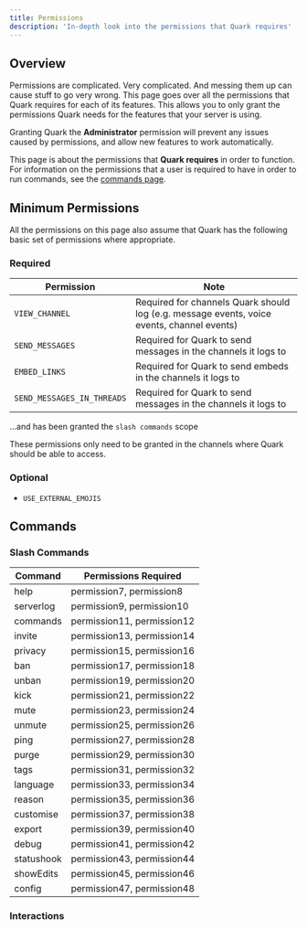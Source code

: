 ```yaml
---
title: Permissions
description: 'In-depth look into the permissions that Quark requires'
---
```


## Overview

Permissions are complicated. Very complicated. And messing them up can cause stuff
to go very wrong. This page goes over all the permissions that Quark requires for
each of its features. This allows you to only grant the permissions Quark needs
for the features that your server is using.

<Tip>Granting Quark the **Administrator** permission will prevent any issues caused
by permissions, and allow new features to work automatically.</Tip>

<Warning>This page is about the permissions that **Quark requires** in order to function.
For information on the permissions that a user is required to have in order to run commands,
see the [commands page](/commands).</Warning>


## Minimum Permissions

All the permissions on this page also assume that Quark has the following basic set of
permissions where appropriate.

### Required

| Permission     | Note                                   |
|----------------|----------------------------------------|
| `VIEW_CHANNEL` | Required for channels Quark should log (e.g. message events, voice events, channel events) |
| `SEND_MESSAGES` | Required for Quark to send messages in the channels it logs to |
| `EMBED_LINKS`  | Required for Quark to send embeds in the channels it logs to |
| `SEND_MESSAGES_IN_THREADS` | Required for Quark to send messages in the channels it logs to |

...and has been granted the `slash commands` scope

<Info>These permissions only need to be granted in the channels where Quark should be
able to access.</Info>

### Optional

- `USE_EXTERNAL_EMOJIS`


## Commands

### Slash Commands

| Command   | Permissions Required     |
|-----------|--------------------------|
| help      | permission7, permission8 |
| serverlog | permission9, permission10 |
| commands  | permission11, permission12 |
| invite    | permission13, permission14 |
| privacy   | permission15, permission16 |
| ban       | permission17, permission18 |
| unban     | permission19, permission20 |
| kick      | permission21, permission22 |
| mute      | permission23, permission24 |
| unmute    | permission25, permission26 |
| ping      | permission27, permission28 |
| purge     | permission29, permission30 |
| tags      | permission31, permission32 |
| language  | permission33, permission34 |
| reason    | permission35, permission36 |
| customise | permission37, permission38 |
| export    | permission39, permission40 |
| debug     | permission41, permission42 |
| statushook| permission43, permission44 |
| showEdits | permission45, permission46 |
| config    | permission47, permission48 |

### Interactions